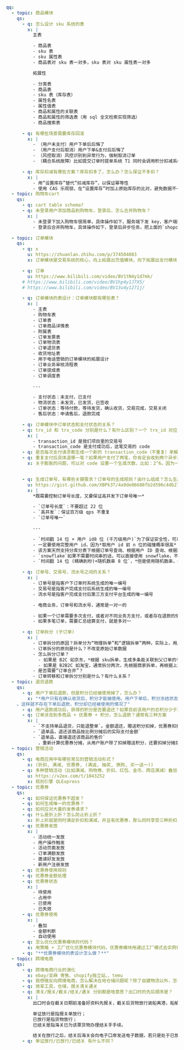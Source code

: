 



```yaml
      qq:
        - topic: 商品模块
          qs:
            - q: 怎么设计 sku 系统的表
              x: |
                主表

                - 商品表
                - sku 表
                - sku 属性表
                - 商品表对 sku 表一对多，sku 表对 sku 属性表一对多

                拓展性

                - 分类表
                - 商品表
                - sku 表（库存表）
                - 属性名表
                - 属性值表
                - 商品和属性的关联表
                - 商品和属性的筛选表（用 sql 全文检索实现筛选）
                - 商品搜索表

            - q: 有哪些场景需要库存回滚
              x: |
                - （用户未支付）用户下单后后悔了
                - （用户支付后取消）用户下单&支付后后悔了
                - （风控取消）风控识别到异常行为，强制取消订单
                - （耦合系统故障）比如提交订单时提单系统 T1 同时会调用积分扣减系统 X1、库存扣减系统 X2、优惠券系统 X3，假如 X1,X2 成功后，调用 X3 失败，需要回滚用户积分与商家库存。

            - q: 库存扣减有哪些方案？库存扣多了，怎么办？怎么保证不多扣？
              x: |
                - 用“设置库存”替代“扣减库存”，以保证幂等性
                - 使用 CAS 乐观锁，在“设置库存”时加上原始库存的比对，避免数据不一致
        - topic: 购物车cart
          qs:
            - q: cart table schema?
            - q: 未登录用户添加商品到购物车，登录后，怎么合并购物车？
              x: |
                - 未登录下加入购物车很简单，具体操作如下，服务端下发 key，客户端把 key 存本地，添加购物车时，服务端创建一个结构为`shopcart:notlogin:{key}`的 hash，值为`goodsId:{附加数据}`，再次添加时直接找到对应 key，往里面添加新数据就可以了
                - 登录后合并购物车，具体操作如下，登录后异步任务，把上面的`shopcart:notlogin:{key}`的数据插入到数据库，和登录状态下的购物车数据合并，再 rewrite 到`shopcart:login:{userId}`里

        - topic: 订单模块
          qs:
            - q: x
              u: https://zhuanlan.zhihu.com/p/374504083
              x: 订单模块是交易系统的核心，向上拓展出充值模块，向下拓展出支付模块

            - q: 订单
              u: https://www.bilibili.com/video/BV1tN4y1d7mk/
            # https://www.bilibili.com/video/BV1hp4y1J7X5/
            # https://www.bilibili.com/video/BV13u4y1271j/

            - q: 订单模块的表设计：订单模块都有哪些表？
              x: |
                - 主表
                - 购物车表
                - 订单表
                - 订单商品详情表
                - 附属表
                - 订单发票表
                - 订单物流表
                - 订单退货表
                - 收货地址表
                - 用于电话营销的订单模块的拓展设计
                - 订单业务审核流程表
                - 订单提成表
                - 订单调度表

                ---

                - 支付状态：未支付，已支付
                - 物流状态：未发货，已发货，已签收
                - 订单状态：等待付款，等待发货，确认收货，交易完成，交易关闭
                - 售后状态：申请售后，退款完成

            - q: 订单模块中订单状态和支付状态的关系？
            - q: trx_id 和 trx_code 分别是什么？有什么区别？一个 trx_id 对应多个 trx_code 么？
              x: |
                - transaction_id 是我们项目里的交易号
                - transaction_code 是支付成功后，这笔交易的 code
            - q: 是否每次支付请求都生成一个新的 transaction_code（不重复）来解决重复支付问题，如果真的是重复提交支付请求并重复支付了，那么解决退款问题呢，具体退哪一笔？
            - q: 重复支付后具体退哪一笔？如果用户支付了两笔，你肯定会收到两个异步通知，那么最后收到的异步通知视为重复支付，对其进行退款。这样如果用户重复多次申请支付，是不是导致transaction_code 膨胀？
              x: 关于膨胀的问题，可以对 code 设置一个生成次数，比如：2^6。因为一般超过这么多次还在发起请求要么是恶作剧，要么你支付服务出了故障。


            - q: 生成订单号，有哪些关键需求？订单号的生成规则？由什么组成？怎么生成订单号？有哪些方案？
              u: https://gist.github.com/XBPk3T/4a9de86688fb2d596c4db27dfa7f4d8a
              x: |
                *既需要控制订单号长度，又要保证高并发下订单号唯一*

                - `订单号长度`：不要超过 22 位
                - `高并发`：保证百万级 qps 不重复
                - `订单号唯一`

                ---

                - `时间戳 14 位 + 用户 id8 位 (千万级用户)`为了保证安全性，可以*对用户 id 用 FNV 哈希算法取值*，并填充或者对该值进行位运算来*保证统一长度*
                - 一定要使用完整用户 id，因为*取用户 id 前 n 位的碰撞概率很高*
                - 该方案天然支持分库分表下根据订单号查询、根据用户 ID 查询、根据商户号查询这三类核心查询，因为用户 id 是固定的，`hash(last6(orderId))%16`取模后的值也是相同的 (`因子分表法`)，某个用户的所有订单都会分在同一个表，很容易查询
                - `snowflake`如果不需要时间串的话，可以直接使用 snowflake，不需要校验机制
                - `时间戳 14 位 (精确到秒)+随机数串 8 位`，*但是使用随机数串，一定要有校验机制，而不是直接生成随机串*。所以，要做一个`随机串池`，加锁去取，来保证随机串唯一

            - q: 订单号、交易号、流水号之间的关系？
              x: |
                - 订单号是指客户下订单时系统生成的唯一编号
                - 交易号是指客户完成支付后系统生成的唯一编号
                - 流水号是指客户完成支付后第三方支付平台生成的唯一编号

                - 电商业务，订单号和流水号，通常是一对一的

                - 如果一个订单需要多次支付，或者对不同业务方支付，或者存在退款的情况，就是一对多
                - 如果多笔订单，需要汇总结算支付，就是多对一

            - q: 订单拆分 (子订单)
              x: |
                - 订单拆分的原因？拆单分为“物理拆单”和“逻辑拆单”两种。实际上，用户结算实际上是“合并付款”，用户付款结束后，我们把订单按照店铺拆单。这样退款的时候，实际上退的是某个店铺的子订单
                - 订单拆分的原则是什么？不改变原始订单数据
                - 怎么拆分订单？
                  - 如果是 B2C 如京东，*根据 sku拆单，生成多条能关联到父订单的子订单*
                  - 如果是 B2B2C 如淘宝，通常拆分两次，先根据商家拆单，再根据上加下sku 拆单
                - 是否需要“订单合并”？
                - 订单转移和订单拆分分别是什么？有什么关系？
        - topic: 退货退款
          qs:
            - q: 用户下单后退款，但是积分已经被使用掉了，怎么办？
              x: "*用户只有在确认收货后，积分才能被使用。用户下单后，积分冻结状态，只展示，但是无法使用*
          。这样就不存在下单后退款，积分却已经被使用的情况了"
            - q: 用户退款成功后，获得的积分是否要退还？如果目前该用户的总积分少于退还积分，怎么办？
            - q: 订单涉及到多商品 + 优惠券 + 积分，怎么退款？通常有三种方案
              x: |
                - `不支持单品退货，只能退整单`。金额退还，赠送积分扣掉，优惠券扣掉
                - `退单品，退还该商品按比例分摊后的实际支付金额`
                - `退单品，直接退还该商品的售价`
                  ，重新计算优惠券分摊，从用户账户除了扣掉赠送积分，还要扣掉分摊后对应优惠券金额对应的积分数
        - topic: 营销活动
          qs:
            - q: 电商应用中有哪些常见的营销活动形式？
              x: (折扣, 满减, 优惠券, (满返, 抽奖, 换购, 买一送一))
            - q: 多种营销活动（比如满减、购物券、折扣、红包、金币、跨店满减）叠加计算扣减，如何实现？
              u: https://v2ex.com/t/1043252
              x: 规则引擎 QLExpress
        - topic: 优惠券
          qs:
            - q: 如何保证优惠券不超发？
            - q: 如何生成唯一的优惠券？
            - q: 如何应对大量的发券请求？
            - q: 什么是折上折？怎么防止折上折？
              x: 折上折就是同时满足折扣和满减，并且有优惠券，那么同时享受三种折扣，这样就有薅羊毛的机会了
            - q: 优惠券发放
              x: |
                - 活动统一发放
                - 用户操作触发
                - 活动页面发放
                - 订单满额发放
                - 邀请好友发放
                - 新用户注册发放
            - q: 优惠券使用规则
            - q: 优惠券金额处理
            - q: 优惠券状态
              x: |
                - 待使用
                - 占用中
                - 已使用
                - 已失效
            - q: 优惠券使用
              x: |
                - 叠加
                - 金额判断
                - 自动使用
            - q: 怎么优化优惠券模块的代码？
              x: 用策略 + 工厂优化优惠券模块代码，优惠券模块用通过工厂模式去实例化不同的策略类，把策略类的方法统一调用来实现。我们通常把设计模式的粒度控制到模块级别。
            - q: "**优惠券模块的表设计怎么做？**"
        - topic: 跨境电商
          qs:
            - q: 跨境电商行业的演化
              x: ebay/亚麻 寄售、shopify独立站、、temu
            - q: 我想做反向跨境电商，怎么解决在地仓储问题呢？除了自建物流以外，怎么减少仓储成本？
            - q: 效率工具，仓储，报关清关通关
            - q: 清关/报关/截关/结关/通关 分别都是啥意思？出口时的先后顺序是？
              x: |
                出口时会在截关日期前准备好资料先报关，截关后货物放行装船离港，船舶办妥结关手续后带货离港。所以，结关日期一般晚于截关日，更是晚于报关日。而这一些系列动作完毕后才能算完整的通关。因此，时间先后顺序即报关-截关-结关-通关。

                单证放行是指报关单放行；
                已放行是指货物放行；
                已结关是指海关已为该票货物办理结关手手续。

                结关在放行之后，结关后海关会向电子口岸发送电子数据，若只是处于已放行的单子，说明尚未结关，一般货物出口后5个工作日内海关会为货物办理结关手续。
            - q: 单证放行/已放行/已结关 有什么不同？

```